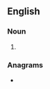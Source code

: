 {{also|tie-ins}}

==English==

===Noun===
{{head|en|noun plural form}}

# {{plural of|tie in|lang=en}}

===Anagrams===
* {{l|en|seniti}}